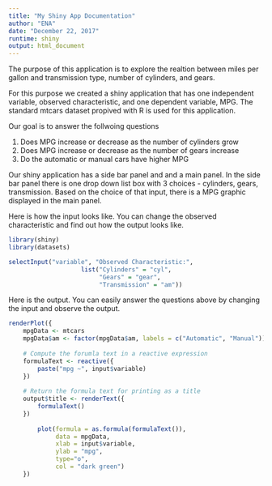 ---
title: "My Shiny App Documentation"
author: "ENA"
date: "December 22, 2017"
runtime: shiny
output: html_document
---

The purpose of this application is to explore the realtion between miles per gallon and transmission type, number of cylinders, and gears.

For this purpose we created a shiny application that has one independent variable, observed characteristic, and one dependent variable, MPG.  The standard mtcars dataset propived with R is used for this application.

Our goal is to answer the follwoing questions

1. Does MPG increase or decrease as the number of cylinders grow
2. Does MPG increase or decrease as the number of gears increase
3. Do the automatic or manual cars have higher MPG

Our shiny application has a side bar panel and and a main panel. In the side bar panel there is one drop down list box with 3 choices - cylinders, gears, transmission. Based on the choice of that input, there is a MPG graphic displayed in the main panel.

Here is how the input looks like.  You can change the observed characteristic and find out how the output looks like.

```{r echo = FALSE}
library(shiny)
library(datasets)

selectInput("variable", "Observed Characteristic:",
                    list("Cylinders" = "cyl", 
                         "Gears" = "gear",
                         "Transmission" = "am"))
```


Here is the output. You can easily answer the questions above by changing the input and observe the output.

```{r echo = FALSE}
renderPlot({
    mpgData <- mtcars
    mpgData$am <- factor(mpgData$am, labels = c("Automatic", "Manual"))
        
    # Compute the forumla text in a reactive expression
    formulaText <- reactive({
        paste("mpg ~", input$variable)
    })
    
    # Return the formula text for printing as a title
    output$title <- renderText({
        formulaText()
    })
    
        plot(formula = as.formula(formulaText()), 
             data = mpgData,
             xlab = input$variable,
             ylab = "mpg",
             type="o",
             col = "dark green")
    })

```
